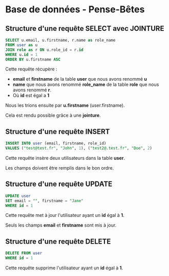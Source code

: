 
<h1>Base de données - Pense-Bêtes</h1>


<h2>Structure d'une requête <b>SELECT</b> avec <b>JOINTURE</b></h2>

```sql
SELECT u.email, u.firstname, r.name as role_name
FROM user as u
JOIN role as r ON u.role_id = r.id
WHERE u.id = 1
ORDER BY u.firstname ASC
```
<p>Cette requête récupère :</p>
<ul>
   <li><b>email</b> et <b>firstname</b> de la table <b>user</b> que nous avons renommé <b>u</b></li>
   <li><b>name</b> que nous avons renommé <b>role_name</b> de la table <b>role</b> que nous avons renommé <b>r</b>.</li>
   <li>Où <b>id</b> est égal a <b>1</b></li>
</ul>
<p>Nous les trions ensuite par <b>u.firstname</b> (user.firstname).</p>
<p>Cela est rendu possible grâce à une <b>jointure</b>.</p>


<h2>Structure d'une requête <b>INSERT</b></h2>

```sql
INSERT INTO user (email, firstname, role_id)
VALUES ("test@test.fr", "John", 1), ("test2@.test.fr", "Doe", 2)
```
<p>Cette requête insère deux utilisateurs dans la table <b>user</b>.</p>
<p>Les champs doivent être remplis dans le bon ordre.</p>


<h2>Structure d'une requête <b>UPDATE</b></h2>

```sql
UPDATE user
SET email = "", firstname = "Jane"
WHERE id = 1
```
<p>Cette requête met à jour l'utilisateur ayant un <b>id</b> égal à <b>1</b>.</p>
<p>Seuls les champs <b>email</b> et <b>firstname</b> sont mis à jour.</p>


<h2>Structure d'une requête <b>DELETE</b></h2>

```sql
DELETE FROM user
WHERE id = 1
```
<p>Cette requête supprime l'utilisateur ayant un <b>id</b> égal à <b>1</b>.</p>